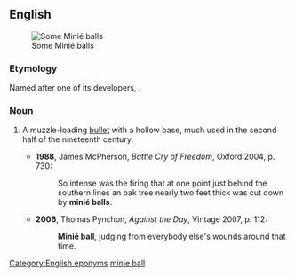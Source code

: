 ==English==
[[Image:Minie_Balls.jpg|thumb|Some Minié balls]]

===Etymology===
Named after one of its developers, {{w|Claude-Étienne Minié}}.

===Noun===
{{en-noun}}

# {{lb|en|historical}} A muzzle-loading [[bullet]] with a hollow base, much used in the second half of the nineteenth century.
#* '''1988''', James McPherson, ''Battle Cry of Freedom'', Oxford 2004, p. 730:
#*: So intense was the firing that at one point just behind the southern lines an oak tree nearly two feet thick was cut down by '''minié balls'''.
#* '''2006''', Thomas Pynchon, ''Against the Day'', Vintage 2007, p. 112:
#*: '''Minié ball''', judging from everybody else's wounds around that time.

[[Category:English eponyms]]
[[Category:English terms spelled with É|minie ball]]
{{topics|en|American Civil War}}